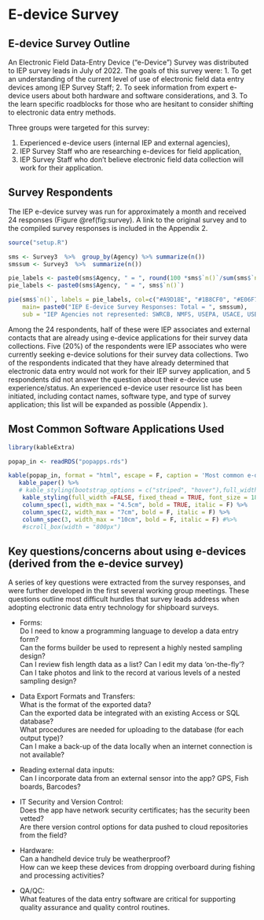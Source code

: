 # E-device Survey 

## E-device Survey Outline

An Electronic Field Data-Entry Device ("e-Device") Survey was distributed to IEP survey leads in July of 2022. The goals of this survey were: 1. To get an understanding of the current level of use of electronic field data entry devices among IEP Survey Staff; 2. To seek information from expert e-device users about both hardware and software considerations, and 3. To the learn specific roadblocks for those who are hesitant to consider shifting to electronic data entry methods.  

Three groups were targeted for this survey:

1. Experienced e-device users (internal IEP and external agencies),                            
2. IEP Survey Staff who are researching e-devices for field application,                            
3. IEP Survey Staff who don't believe electronic field data collection will work for their application.

## Survey Respondents 

The IEP e-device survey was run for approximately a month and received 24 responses (Figure \@ref(fig:survey). A link to the original survey and to the compiled survey responses is included in the Appendix 2.   



```r

source("setup.R")

sms <- Survey3  %>%  group_by(Agency) %>% summarize(n())
smssum <- Survey3  %>%  summarize(n())

pie_labels <- paste0(sms$Agency, " = ", round(100 *sms$`n()`/sum(sms$`n()`), 2), "%")
pie_labels <- paste0(sms$Agency, " = ", sms$`n()`)

pie(sms$`n()`, labels = pie_labels, col=c("#A9D18E", "#1B8CF0", "#E06F7D", "#D1BA26","#D3DEF1","#edd8e0","#9d4edd"), 
    main= paste0("IEP E-device Survey Responses: Total = ", smssum),
    sub = "IEP Agencies not represented: SWRCB, NMFS, USEPA, USACE, USBR")

```

Among the 24 respondents, half of these were IEP associates and external contacts that are already using e-device applications for their survey data collections.  Five (20%) of the respondents were IEP associates who were currently seeking e-device solutions for their survey data collections. Two of the respondents indicated that they have already determined that electronic data entry would not work for their IEP survey application, and 5 respondents did not answer the question about their e-device use experience/status. An experienced e-device user resource list has been initiated, including contact names, software type, and type of survey application; this list will be expanded as possible (Appendix  ). 


## Most Common Software Applications Used


```r


library(kableExtra)

popap_in <- readRDS("popapps.rds")

kable(popap_in, format = "html", escape = F, caption = 'Most common e-device software applications used by the IEP members who responded to the e-device survey.', booktabs = TRUE, align='l') %>%
   kable_paper() %>% 
   # kable_styling(bootstrap_options = c("striped", "hover"),full_width = FALSE, fixed_thead = TRUE, font_size = 20)
    kable_styling(full_width =FALSE, fixed_thead = TRUE, font_size = 18) %>%
    column_spec(1, width_max = "4.5cm", bold = TRUE, italic = F) %>%
    column_spec(2, width_max = "7cm", bold = F, italic = F) %>%
    column_spec(3, width_max = "10cm", bold = F, italic = F) #%>%
    #scroll_box(width = "800px")

```




## Key questions/concerns about using e-devices (derived from the e-device survey) {#keyqest}


A series of key questions were extracted from the survey responses, and were further developed in the first several working group meetings. These questions outline most difficult hurdles that survey leads address when adopting electronic data entry technology for shipboard surveys.

- Forms: 	
   Do I need to know a programming language to develop a data entry form?  
   Can the forms builder be used to represent a highly nested sampling design?  
   Can I review fish length data as a list? Can I edit my data ‘on-the-fly’?  
   Can I take photos and link to the record at various levels of a nested sampling design?  
   
- Data Export Formats and Transfers:  
   What is the format of the exported data?  
   Can the exported data be integrated with an existing Access or SQL database?  
   What procedures are needed for uploading to the database (for each output type)?  
   Can I make a back-up of the data locally when an internet connection is not available? 

- Reading external data inputs:  
Can I incorporate data from an external sensor into the app? GPS, Fish boards, Barcodes?

- IT Security and Version Control:  
   Does the app have network security certificates; has the security been vetted?  
   Are there version control options for data pushed to cloud repositories from the field?

- Hardware:  
   Can a handheld device truly be weatherproof?  
   How can we keep these devices from dropping overboard during fishing and processing activities?

- QA/QC:  
   What features of the data entry software are critical for supporting quality assurance and quality control routines.


